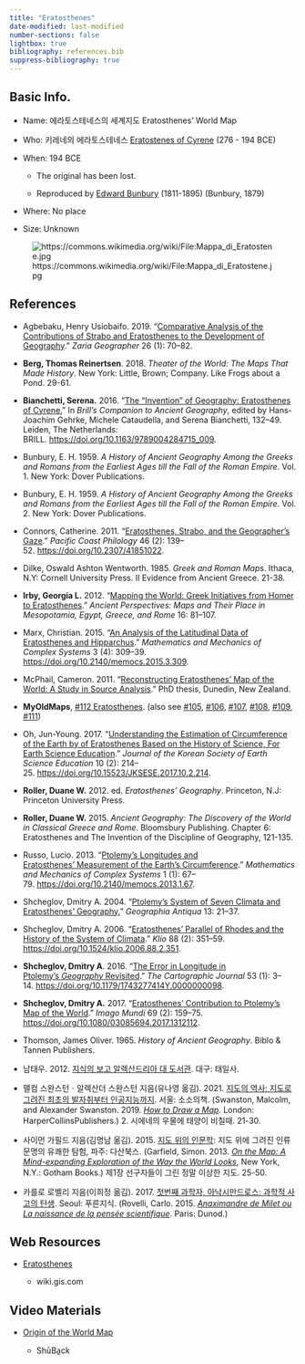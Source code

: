 ```yaml
---
title: "Eratosthenes"
date-modified: last-modified
number-sections: false
lightbox: true
bibliography: references.bib
suppress-bibliography: true
---
```


## Basic Info.

-   Name: 에라토스테네스의 세계지도 Eratosthenes' World Map

-   Who: 키레네의 에라토스테네스 [Eratostenes of Cyrene](https://en.wikipedia.org/wiki/Eratosthenes) (276 - 194 BCE)

-   When: 194 BCE

    -   The original has been lost.

    -   Reproduced by [Edward Bunbury](https://en.wikipedia.org/wiki/Edward_Bunbury) (1811-1895) (Bunbury, 1879)

-   Where: No place

-   Size: Unknown

![https://commons.wikimedia.org/wiki/File:Mappa_di_Eratostene.jpg](https://upload.wikimedia.org/wikipedia/commons/thumb/e/e8/Mappa_di_Eratostene.jpg/2560px-Mappa_di_Eratostene.jpg)

## References

-   Agbebaku, Henry Usiobaifo. 2019. “[Comparative Analysis of the Contributions of Strabo and Eratosthenes to the Development of Geography](papers/agbebaku_2019.pdf).” *Zaria Geographer* 26 (1): 70–82.

-   **Berg, Thomas Reinertsen**. 2018. *Theater of the World: The Maps That Made History*. New York: Little, Brown; Company. Like Frogs about a Pond. 29-61.

-   **Bianchetti, Serena.** 2016. “[The “Invention” of Geography: Eratosthenes of Cyrene.](papers/bianchetti_2016.pdf)” In *Brill's Companion to Ancient Geography*, edited by Hans-Joachim Gehrke, Michele Cataudella, and Serena Bianchetti, 132–49. Leiden, The Netherlands: BRILL. <https://doi.org/10.1163/9789004284715_009>.

-   Bunbury, E. H. 1959. *A History of Ancient Geography Among the Greeks and Romans from the Earliest Ages till the Fall of the Roman Empire*. Vol. 1. New York: Dover Publications.

-   Bunbury, E. H. 1959. *A History of Ancient Geography Among the Greeks and Romans from the Earliest Ages till the Fall of the Roman Empire*. Vol. 2. New York: Dover Publications.

-   Connors, Catherine. 2011. “[Eratosthenes, Strabo, and the Geographer’s Gaze](papers/connors_2011.pdf).” *Pacific Coast Philology* 46 (2): 139–52. <https://doi.org/10.2307/41851022>.

-   Dilke, Oswald Ashton Wentworth. 1985. *Greek and Roman Maps*. Ithaca, N.Y: Cornell University Press. II Evidence from Ancient Greece. 21-38.

-   **Irby, Georgia L.** 2012. “[Mapping the World: Greek Initiatives from Homer to Eratosthenes](papers/irby_2012.pdf).” *Ancient Perspectives: Maps and Their Place in Mesopotamia, Egypt, Greece, and Rome* 16: 81–107. 

-   Marx, Christian. 2015. “[An Analysis of the Latitudinal Data of Eratosthenes and Hipparchus](papers/mark_2015.pdf).” *Mathematics and Mechanics of Complex Systems* 3 (4): 309–39. <https://doi.org/10.2140/memocs.2015.3.309>.

-   McPhail, Cameron. 2011. “[Reconstructing Eratosthenes’ Map of the World: A Study in Source Analysis](papers/mcphail_2011).” PhD thesis, Dunedin, New Zealand.

-   **MyOldMaps**, [#112 Eratosthenes](https://www.myoldmaps.com/maps-from-antiquity-6200-bc/112-eratosthenes/). (also see [#105](https://www.myoldmaps.com/maps-from-antiquity-6200-bc/105-homer/), [#106](https://www.myoldmaps.com/maps-from-antiquity-6200-bc/105-homer/106-ancient-greek-world/), [#107](https://www.myoldmaps.com/maps-from-antiquity-6200-bc/105-homer/106-ancient-greek-world/107-anaximander/), [#108](https://www.myoldmaps.com/maps-from-antiquity-6200-bc/108-hecataeus/), [#109](https://www.myoldmaps.com/maps-from-antiquity-6200-bc/109-herodotus/), [#111](https://www.myoldmaps.com/maps-from-antiquity-6200-bc/111-dicaearchus-of-messana/))

-   Oh, Jun-Young. 2017. “[Understanding the Estimation of Circumference of the Earth by of Eratosthenes Based on the History of Science, For Earth Science Education](papers/oh_2017.pdf).” *Journal of the Korean Society of Earth Science Education* 10 (2): 214–25. <https://doi.org/10.15523/JKSESE.2017.10.2.214>.

-   **Roller, Duane W.** 2012. ed. *Eratosthenes’ Geography*. Princeton, N.J: Princeton University Press.

-   **Roller, Duane W.** 2015. *Ancient Geography: The Discovery of the World in Classical Greece and Rome*. Bloomsbury Publishing. Chapter 6: Eratosthenes and The Invention of the Discipline of Geography, 121-135.

-   Russo, Lucio. 2013. “[Ptolemy’s Longitudes and Eratosthenes’ Measurement of the Earth’s Circumference](papers/russo_2013.pdf).” *Mathematics and Mechanics of Complex Systems* 1 (1): 67–79. <https://doi.org/10.2140/memocs.2013.1.67>.

-   Shcheglov, Dmitry A. 2004. “[Ptolemy’s System of Seven Climata and Eratosthenes’ Geography.](papers/shcheglov_2004.pdf)” *Geographia Antiqua* 13: 21–37.

-   Shcheglov, Dmitry A. 2006. “[Eratosthenes’ Parallel of Rhodes and the History of the System of Climata](papers/shcheglov_2006.pdf).” *Klio* 88 (2): 351–59. <https://doi.org/10.1524/klio.2006.88.2.351>.

-   **Shcheglov, Dmitry A**. 2016. “[The Error in Longitude in Ptolemy’s *Geography* Revisited](papers/shcheglov_2016.pdf).” *The Cartographic Journal* 53 (1): 3–14. <https://doi.org/10.1179/1743277414Y.0000000098>.

-   **Shcheglov, Dmitry A.** 2017. “[Eratosthenes’ Contribution to Ptolemy’s Map of the World](papers/shcheglov_2017.pdf).” *Imago Mundi* 69 (2): 159–75. <https://doi.org/10.1080/03085694.2017.1312112>.

-   Thomson, James Oliver. 1965. *History of Ancient Geography*. Biblo & Tannen Publishers.

-   남태우. 2012. [지식의 보고 알렉산드리아 대 도서관](https://www.yes24.com/Product/Goods/7506835). 대구: 태일사.

-   맬컴 스완스턴ㆍ알렉산더 스완스턴 지음(유나영 옮김). 2021. [지도의 역사: 지도로 그려진 최초의 발자취부터 인공지능까지](https://www.yes24.com/Product/Goods/104227876). 서울: 소소의책. (Swanston, Malcolm, and Alexander Swanston. 2019. [*How to Draw a Map*](https://www.amazon.com/How-to-Draw-a-Map/dp/0008275793/ref=sr_1_2?crid=215Q9RNBMV48J&dib=eyJ2IjoiMSJ9.DnuLacSDTLpZaYAPmIRSfz7vy-o7UERC3fTszoV0jhEEr8FXT1cDbT--r7xxnZmYB4jZ9jM5FXcvOnYk7dr27Vdwek5pU12DGGcykFuM2X_j6nAY4mw-MTRjhnWhUhlFmwwhI1_wYiFLxTOKjNPgDir8_GI4bKClkI3i1X1VB7zrj-noPbUOtGDMQ6feMKFvkoQ__K7T43W7D6vm6qU_rIVRdw96W-Gf0G09zFuMPk0.Lev427xXvPEXInx4RTCdzXCKrE_a4wiR7-ffvepb5xA&dib_tag=se&keywords=How+to+Draw+a+Map&qid=1705824019&s=books&sprefix=how+to+draw+a+map%2Cstripbooks-intl-ship%2C223&sr=1-2)*.* London: HarperCollinsPublishers.) 2. 시에네의 우물에 태양이 비칠때. 21-30.

-   사이먼 가필드 지음(김명남 옮김). 2015. [지도 위의 인문학](https://www.yes24.com/Product/Goods/23544580): 지도 위에 그려진 인류 문명의 유쾌한 탐험, 파주: 다산북스. (Garfield, Simon. 2013. [*On the Map: A Mind-expanding Exploration of the Way the World Looks*](https://www.amazon.com/Map-Mind-Expanding-Exploration-Notable-Adults/dp/1592407803/ref=sr_1_1?crid=3BJW1GMAX4YZ5&dib=eyJ2IjoiMSJ9.lQGK5iKst9YJ8yMba6Ck0TRUHjQNFMzmbWXLYoV6jo4Jk4J7_nKqqf7F2C6id3nHQltlEDYPQ39oLfK4oLqViqP1LTrmA66wA6jVbBRQOuQGWWx0Oxc72aDNdtS3WoQYNFIXZ-uyCrWncYV83Q2QjQ.FdwJlG7VbG8FpX75S9mLb0ynmr8fBli71VRD27DKD9U&dib_tag=se&keywords=On+the+Map%3A+A+Mind-expanding&qid=1705823976&s=books&sprefix=on+the+map+a+mind-expanding%2Cstripbooks-intl-ship%2C227&sr=1-1), New York, N.Y.: Gotham Books.) 제1장 선구자들이 그린 정말 이상한 지도. 25-50.

-   카를로 로벨리 지음(이희정 옮김). 2017. [첫번째 과학자, 아낙시만드로스: 과학적 사고의 탄생](https://www.yes24.com/Product/Goods/35439866). Seoul: 푸른지식. (Rovelli, Carlo. 2015. [*Anaximandre de Milet ou La naissance de la pensée scientifique*](https://www.google.co.kr/books/edition/_/-204jgEACAAJ?hl=ko&sa=X&ved=2ahUKEwjU4_jZqpiEAxVYr1YBHR-hDisQre8FegQIAxAg). Paris: Dunod.)

## Web Resources

-   [Eratosthenes](https://wiki.gis.com/wiki/index.php/Eratosthenes)

    -   wiki.gis.com

## Video Materials

-   [Origin of the World Map](https://www.youtube.com/watch?v=AJBBVQrRwqo&t=2s)

    -   ShūBa̱ck
